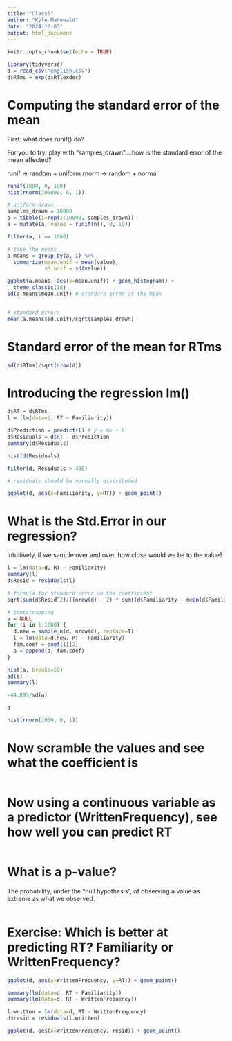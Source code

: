 ```yaml
---
title: "Class5"
author: "Kyle Mahowald"
date: "2024-10-03"
output: html_document
---
```



```r
knitr::opts_chunk$set(echo = TRUE)
```


```r
library(tidyverse)
d = read_csv("english.csv")
d$RTms = exp(d$RTlexdec)
```

# Computing the standard error of the mean

First: what does runif() do?

For you to try: play with "samples_drawn"....how is the standard error of the mean affected?

runif -> random + uniform
rnorm -> random + normal

```r
runif(1000, 0, 100)
hist(rnorm(100000, 0, 1))

# uniform draws
samples_drawn = 10000
a = tibble(i=rep(1:10000, samples_drawn))
a = mutate(a, value = runif(n(), 0, 10))

filter(a, i == 1000)

# take the means
a.means = group_by(a, i) %>%
  summarize(mean.unif = mean(value),
            sd.unif = sd(value))

ggplot(a.means, aes(x=mean.unif)) + geom_histogram() +
  theme_classic(18)
sd(a.means$mean.unif) # standard error of the mean


# standard error:
mean(a.means$sd.unif)/sqrt(samples_drawn)

```

# Standard error of the mean for RTms


```r
sd(d$RTms)/sqrt(nrow(d))
```

# Introducing the regression lm()

```r
d$RT = d$RTms
l = (lm(data=d, RT ~ Familiarity))

d$Prediction = predict(l) # y = mx + b
d$Residuals = d$RT - d$Prediction
summary(d$Residuals)

hist(d$Residuals)

filter(d, Residuals > 400)

# residuals should be normally distributed

ggplot(d, aes(x=Familiarity, y=RT)) + geom_point()
```


# What is the Std.Error in our regression? 

Intuitively, if we sample over and over, how close would we be to the value?

```r
l = lm(data=d, RT ~ Familiarity)
summary(l)
d$Resid = residuals(l)

# formula for standard error on the coefficient
sqrt(sum(d$Resid^2)/((nrow(d) - 2) * sum((d$Familiarity - mean(d$Familiarity))^2)))

# bootstrapping
a = NULL
for (i in 1:1000) {
  d.new = sample_n(d, nrow(d), replace=T)
  l = lm(data=d.new, RT ~ Familiarity)
  fam.coef = coef(l)[2]
  a = append(a, fam.coef)
}

hist(a, breaks=50)
sd(a)
summary(l)

-44.893/sd(a)

a

hist(rnorm(1000, 0, 1))
```

# Now scramble the values and see what the coefficient is

```r
```

# Now using a continuous variable as a predictor (WrittenFrequency), see how well you can predict RT

```r

```

# What is a p-value? 

The probability, under the "null hypothesis", of observing a value as extreme as what we observed.

```r
```

# Exercise: Which is better at predicting RT? Familiarity or WrittenFrequency?

```r
ggplot(d, aes(x=WrittenFrequency, y=RT)) + geom_point()

summary(lm(data=d, RT ~ Familiarity))
summary(lm(data=d, RT ~ WrittenFrequency))

l.written = lm(data=d, RT ~ WrittenFrequency)
d$resid = residuals(l.written)

ggplot(d, aes(x=WrittenFrequency, resid)) + geom_point()
```



